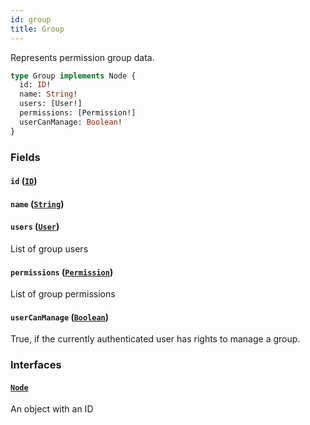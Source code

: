 ```yaml
---
id: group
title: Group
---
```


Represents permission group data.

```graphql
type Group implements Node {
  id: ID!
  name: String!
  users: [User!]
  permissions: [Permission!]
  userCanManage: Boolean!
}
```

### Fields

#### `id` ([`ID`](../../../developer/api-reference/scalars/id))

#### `name` ([`String`](../../../developer/api-reference/scalars/string))

#### `users` ([`User`](../../../developer/api-reference/objects/user))

List of group users

#### `permissions` ([`Permission`](../../../developer/api-reference/objects/permission))

List of group permissions

#### `userCanManage` ([`Boolean`](../../../developer/api-reference/scalars/boolean))

True, if the currently authenticated user has rights to manage a group.

### Interfaces

#### [`Node`](../../../developer/api-reference/interfaces/node)

An object with an ID
